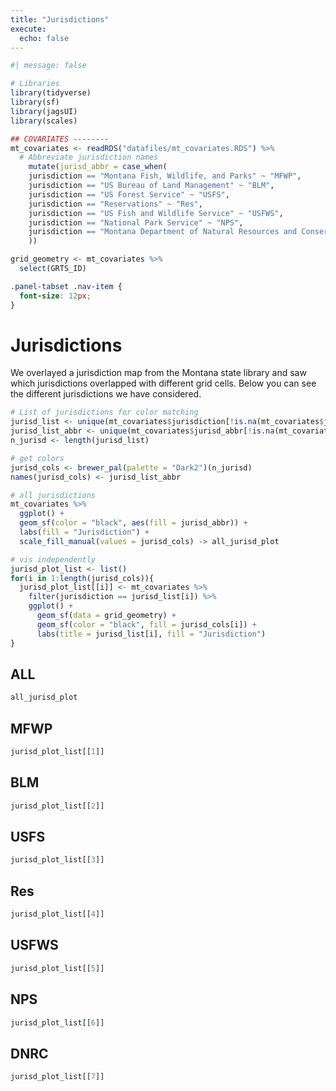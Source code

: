 ```yaml
---
title: "Jurisdictions"
execute: 
  echo: false
---
```



```r
#| message: false

# Libraries
library(tidyverse)
library(sf)
library(jagsUI)
library(scales)

```

```r

## COVARIATES --------
mt_covariates <- readRDS("datafiles/mt_covariates.RDS") %>% 
  # Abbreviate jurisdiction names
    mutate(jurisd_abbr = case_when(
    jurisdiction == "Montana Fish, Wildlife, and Parks" ~ "MFWP",
    jurisdiction == "US Bureau of Land Management" ~ "BLM",
    jurisdiction == "US Forest Service" ~ "USFS",
    jurisdiction == "Reservations" ~ "Res",
    jurisdiction == "US Fish and Wildlife Service" ~ "USFWS",
    jurisdiction == "National Park Service" ~ "NPS",
    jurisdiction == "Montana Department of Natural Resources and Conservation" ~ "DNRC"
    ))

grid_geometry <- mt_covariates %>% 
  select(GRTS_ID)
```

```css
.panel-tabset .nav-item {
  font-size: 12px;
}
```

# Jurisdictions
We overlayed a jurisdiction map from the Montana state library and saw which jurisdictions overlapped with different grid cells. Below you can see the different jurisdictions we have considered. 

```r

# List of jurisdictions for color matching
jurisd_list <- unique(mt_covariates$jurisdiction[!is.na(mt_covariates$jurisdiction)])
jurisd_list_abbr <- unique(mt_covariates$jurisd_abbr[!is.na(mt_covariates$jurisd_abbr)])
n_jurisd <- length(jurisd_list)

# get colors
jurisd_cols <- brewer_pal(palette = "Dark2")(n_jurisd)
names(jurisd_cols) <- jurisd_list_abbr

# all jurisdictions
mt_covariates %>% 
  ggplot() +
  geom_sf(color = "black", aes(fill = jurisd_abbr)) +
  labs(fill = "Jurisdiction") +
  scale_fill_manual(values = jurisd_cols) -> all_jurisd_plot

# vis independently
jurisd_plot_list <- list()
for(i in 1:length(jurisd_cols)){
  jurisd_plot_list[[i]] <- mt_covariates %>% 
    filter(jurisdiction == jurisd_list[i]) %>% 
    ggplot() +
      geom_sf(data = grid_geometry) + 
      geom_sf(color = "black", fill = jurisd_cols[i]) +
      labs(title = jurisd_list[i], fill = "Jurisdiction")
}


```

::: {.panel-tabset}

## ALL
```r
all_jurisd_plot
```

## MFWP
```r
jurisd_plot_list[[1]]
```

## BLM
```r
jurisd_plot_list[[2]]
```

## USFS
```r
jurisd_plot_list[[3]]
```

## Res
```r
jurisd_plot_list[[4]]
```

## USFWS
```r
jurisd_plot_list[[5]]
```

## NPS
```r
jurisd_plot_list[[6]]
```

## DNRC
```r
jurisd_plot_list[[7]]
```
:::